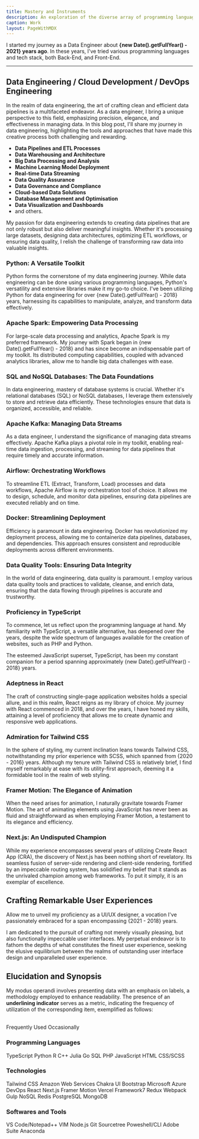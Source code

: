 ```yaml
---
title: Mastery and Instruments
description: An exploration of the diverse array of programming languages, libraries, and tools that have graced my repertoire.
caption: Work
layout: PageWithMDX
---
```



I started my journey as a Data Engineer about **{new Date().getFullYear() - 2021} years ago**. In these years, I've tried various programming languages and tech stack, both Back-End, and Front-End.

---

## Data Engineering / Cloud Development / DevOps Engineering

In the realm of data engineering, the art of crafting clean and efficient data pipelines is a multifaceted endeavor. As a data engineer, I bring a unique perspective to this field, emphasizing precision, elegance, and effectiveness in managing data. In this blog post, I'll share my journey in data engineering, highlighting the tools and approaches that have made this creative process both challenging and rewarding.

- **Data Pipelines and ETL Processes**
- **Data Warehousing and Architecture**
- **Big Data Processing and Analysis**
- **Machine Learning Model Deployment**
- **Real-time Data Streaming**
- **Data Quality Assurance**
- **Data Governance and Compliance**
- **Cloud-based Data Solutions**
- **Database Management and Optimisation**
- **Data Visualization and Dashboards**
- and others.

My passion for data engineering extends to creating data pipelines that are not only robust but also deliver meaningful insights. Whether it's processing large datasets, designing data architectures, optimizing ETL workflows, or ensuring data quality, I relish the challenge of transforming raw data into valuable insights.

### Python: A Versatile Toolkit

Python forms the cornerstone of my data engineering journey. While data engineering can be done using various programming languages, Python's versatility and extensive libraries make it my go-to choice. I've been utilizing Python for data engineering for over {new Date().getFullYear() - 2018} years, harnessing its capabilities to manipulate, analyze, and transform data effectively.

### Apache Spark: Empowering Data Processing

For large-scale data processing and analytics, Apache Spark is my preferred framework. My journey with Spark began in {new Date().getFullYear() - 2018} and has since become an indispensable part of my toolkit. Its distributed computing capabilities, coupled with advanced analytics libraries, allow me to handle big data challenges with ease.

### SQL and NoSQL Databases: The Data Foundations

In data engineering, mastery of database systems is crucial. Whether it's relational databases (SQL) or NoSQL databases, I leverage them extensively to store and retrieve data efficiently. These technologies ensure that data is organized, accessible, and reliable.

### Apache Kafka: Managing Data Streams

As a data engineer, I understand the significance of managing data streams effectively. Apache Kafka plays a pivotal role in my toolkit, enabling real-time data ingestion, processing, and streaming for data pipelines that require timely and accurate information.

### Airflow: Orchestrating Workflows

To streamline ETL (Extract, Transform, Load) processes and data workflows, Apache Airflow is my orchestration tool of choice. It allows me to design, schedule, and monitor data pipelines, ensuring data pipelines are executed reliably and on time.

### Docker: Streamlining Deployment

Efficiency is paramount in data engineering. Docker has revolutionized my deployment process, allowing me to containerize data pipelines, databases, and dependencies. This approach ensures consistent and reproducible deployments across different environments.

### Data Quality Tools: Ensuring Data Integrity

In the world of data engineering, data quality is paramount. I employ various data quality tools and practices to validate, cleanse, and enrich data, ensuring that the data flowing through pipelines is accurate and trustworthy.

### Proficiency in TypeScript

To commence, let us reflect upon the programming language at hand. My familiarity with TypeScript, a versatile alternative, has deepened over the years, despite the wide spectrum of languages available for the creation of websites, such as PHP and Python.

The esteemed JavaScript superset, TypeScript, has been my constant companion for a period spanning approximately {new Date().getFullYear() - 2018} years.

### Adeptness in React

The craft of constructing single-page application websites holds a special allure, and in this realm, React reigns as my library of choice. My journey with React commenced in 2018, and over the years, I have honed my skills, attaining a level of proficiency that allows me to create dynamic and responsive web applications.

### Admiration for Tailwind CSS

In the sphere of styling, my current inclination leans towards Tailwind CSS, notwithstanding my prior experience with SCSS, which spanned from {2020 - 2016} years. Although my tenure with Tailwind CSS is relatively brief, I find myself remarkably at ease with its utility-first approach, deeming it a formidable tool in the realm of web styling.

### Framer Motion: The Elegance of Animation

When the need arises for animation, I naturally gravitate towards Framer Motion. The art of animating elements using JavaScript has never been as fluid and straightforward as when employing Framer Motion, a testament to its elegance and efficiency.

### Next.js: An Undisputed Champion

While my experience encompasses several years of utilizing Create React App (CRA), the discovery of Next.js has been nothing short of revelatory. Its seamless fusion of server-side rendering and client-side rendering, fortified by an impeccable routing system, has solidified my belief that it stands as the unrivaled champion among web frameworks. To put it simply, it is an exemplar of excellence.

## Crafting Remarkable User Experiences

Allow me to unveil my proficiency as a UI/UX designer, a vocation I've passionately embraced for a span encompassing {2021 - 2018} years.

I am dedicated to the pursuit of crafting not merely visually pleasing, but also functionally impeccable user interfaces. My perpetual endeavor is to fathom the depths of what constitutes the finest user experience, seeking the elusive equilibrium between the realms of outstanding user interface design and unparalleled user experience.

## Elucidation and Synopsis

My modus operandi involves presenting data with an emphasis on labels, a methodology employed to enhance readability. The presence of an **underlining indicator** serves as a metric, indicating the frequency of utilization of the corresponding item, exemplified as follows:

<br />
<HStack spacing={8}>
  <Label indicator={100}>Frequently Used</Label>
  <Label indicator={25}>Occasionally</Label>
</HStack>

### Programming Languages

<VStack spacing={12}>
  <HStack spacing={8}>
    <Label indicator={100}>TypeScript</Label>
    <Label indicator={100}>Python</Label>
    <Label indicator={100}>R</Label>
    <Label indicator={100}>C++</Label>
    <Label indicator={100}>Julia</Label>
    <Label indicator={100}>Go</Label>
  </HStack>
  <HStack spacing={8}>
    <Label indicator={100}>SQL</Label>
    <Label indicator={20}>PHP</Label>
    <Label indicator={75}>JavaScript</Label>
    <Label indicator={50}>HTML</Label>
    <Label indicator={50}>CSS/SCSS</Label>
  </HStack>
</VStack>

### Technologies

<VStack spacing={12}>
  <HStack spacing={8}>
    <Label indicator={90}>Tailwind CSS</Label>
    <Label indicator={100}>Amazon Web Services</Label>
    <Label indicator={50}>Chakra UI</Label>
    <Label indicator={50}>Bootstrap</Label>
    <Label indicator={100}>Microsoft Azure DevOps</Label>
  </HStack>
  <HStack spacing={8}>
    <Label indicator={100}>React</Label>
    <Label indicator={100}>Next.js</Label>
    <Label indicator={50}>Framer Motion</Label>
    <Label indicator={50}>Vercel</Label>
    <Label indicator={80}>Framework7</Label>
    <Label indicator={25}>Redux</Label>
    <Label indicator={25}>Webpack</Label>
    <Label indicator={75}>Gulp</Label>
  </HStack>
  <HStack spacing={8}>
    <Label indicator={85}>NoSQL</Label>
    <Label indicator={25}>Redis</Label>
    <Label indicator={100}>PostgreSQL</Label>
    <Label indicator={95}>MongoDB</Label>
  </HStack>
</VStack>

### Softwares and Tools

<VStack spacing={12}>
  <HStack spacing={8}>
    <Label indicator={100}>VS Code/Notepad++</Label>
    <Label indicator={100}>VIM</Label>
    <Label indicator={100}>Node.js</Label>
    <Label indicator={100}>Git</Label>
    <Label indicator={75}>Sourcetree</Label>
  </HStack>
  <HStack spacing={8}>
    <Label indicator={100}>Poweshell/CLI</Label>
    <Label indicator={50}>Adobe Suite</Label>
    <Label indicator={90}>Anaconda</Label>
  </HStack>
</VStack>
